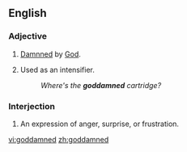 ==English==

===Adjective===
{{en-adj|-}}

# {{pejorative}} [[damned|Damnned]] by [[God]].
# {{context|often|_|offensive}} Used as an intensifier.
#: ''Where's the '''goddamned''' cartridge?''

===Interjection===
{{en-intj}}

# {{vulgar|slang}} An expression of anger, surprise, or frustration.

[[vi:goddamned]]
[[zh:goddamned]]